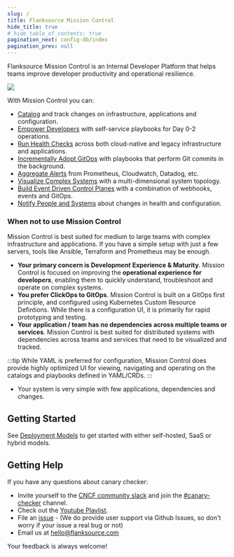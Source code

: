```yaml
---
slug: /
title: Flanksource Mission Control
hide_title: true
# hide_table_of_contents: true
pagination_next: config-db/index
pagination_prev: null
---
```



Flanksource Mission Control is an Internal Developer Platform that helps teams improve developer productivity and operational resilience.

![](/img/how-it-works.svg)

With Mission Control you can:

* [Catalog](./config-db) and track changes on infrastructure, applications and configuration.
* [Empower Developers](./playbooks) with self-service playbooks for Day 0-2 operations.
* [Run Health Checks](./canary-checker) across both cloud-native and legacy infrastructure and applications.
* [Incrementally Adopt GitOps](./playbooks/actions/gitops) with playbooks that perform Git commits in the background.
* [Aggregate Alerts](./canary-checker/probes) from Prometheus, Cloudwatch, Datadog, etc.
* [Visualize Complex Systems](./topology/overview) with a multi-dimensional system topology.
* [Build Event Driven Control Planes](./playbooks/actions/gitops) with a combination of webhooks, events and GitOps.
* [Notify People and Systems](./notifications/overview) about changes in health and configuration.


### When not to use Mission Control

Mission Control is best suited for medium to large teams with complex infrastructure and applications. If you have a simple setup with just a few servers, tools like Ansible, Terraform and Prometheus may be enough.

* **Your primary concern is Develop**_**ment**_ **Experience & Maturity**. Mission Control is focused on improving the **operational experience for develop*ers***, enabling them to quickly understand, troubleshoot and operate on complex systems.
* **You prefer ClickOps to GitOps**. Mission Control is built on a GitOps first principle, and configured using Kubernetes Custom Resource Defintions. While there is a configuration UI, it is primarily for rapid prototyping and testing.
* **Your application / team has no dependencies across multiple teams or services**. Mission Control is best suited for distributed systems with dependencies across teams and services that need to be visualized and tracked.

:::tip
While YAML is preferred for configuration, Mission Control does provide highly optimized UI for viewing, navigating and operating on the catalogs and playbooks defined in YAML/CRDs.
:::

* Your system is very simple with few applications, dependencies and changes.


## Getting Started


See [Deployment Models](/installation/deployment-models) to get started with either self-hosted, SaaS or hybrid models.


## Getting Help

If you have any questions about canary checker:

* Invite yourself to the [CNCF community slack](https://slack.cncf.io/) and join the [#canary-checker](https://cloud-native.slack.com/messages/canary-checker/) channel.
* Check out the [Youtube Playlist](https://www.youtube.com/playlist?list=PLz4F_KggvA58D6krlw433TNr8qMbu1aIU).
* File an [issue](https://github.com/flanksource/mission-control/issues/new) - (We do provide user support via Github Issues, so don't worry  if your issue a real bug or not)
* Email us at [hello@flanksource.com](mailto:hello@flanksource.com)

Your feedback is always welcome!
